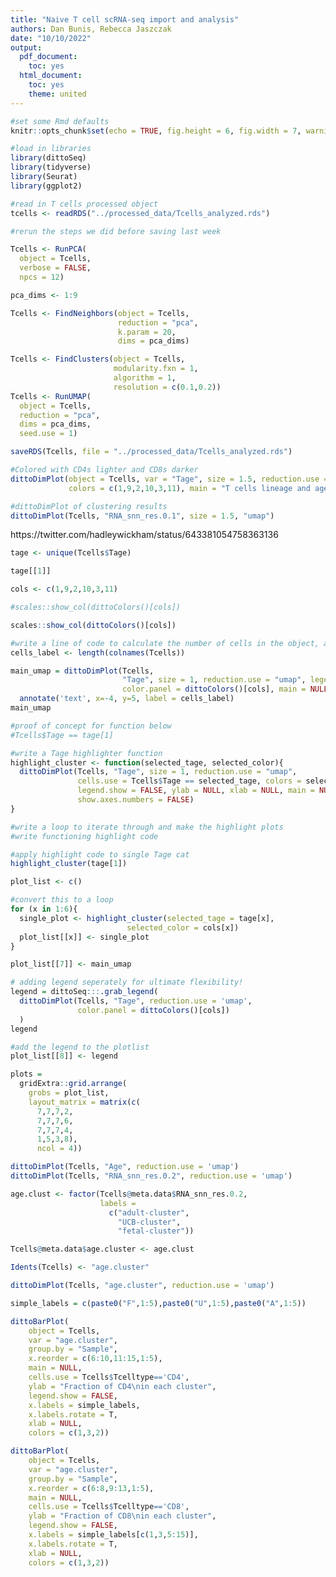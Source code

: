 ```yaml
---
title: "Naive T cell scRNA-seq import and analysis"
authors: Dan Bunis, Rebecca Jaszczak
date: "10/10/2022"
output:
  pdf_document:
    toc: yes
  html_document:
    toc: yes
    theme: united
---
```


```r
#set some Rmd defaults
knitr::opts_chunk$set(echo = TRUE, fig.height = 6, fig.width = 7, warning = F)

#load in libraries
library(dittoSeq)
library(tidyverse)
library(Seurat)
library(ggplot2)
```

```r
#read in T cells processed object
tcells <- readRDS("../processed_data/Tcells_analyzed.rds")
```

```r
#rerun the steps we did before saving last week

Tcells <- RunPCA(
  object = Tcells,
  verbose = FALSE,
  npcs = 12)

pca_dims <- 1:9

Tcells <- FindNeighbors(object = Tcells,
                        reduction = "pca",
                        k.param = 20,
                        dims = pca_dims)

Tcells <- FindClusters(object = Tcells,
                       modularity.fxn = 1,
                       algorithm = 1,
                       resolution = c(0.1,0.2))
Tcells <- RunUMAP(
  object = Tcells,
  reduction = "pca",
  dims = pca_dims,
  seed.use = 1)
```
```r
saveRDS(Tcells, file = "../processed_data/Tcells_analyzed.rds")
```


```r
#Colored with CD4s lighter and CD8s darker 
dittoDimPlot(object = Tcells, var = "Tage", size = 1.5, reduction.use = "umap", 
             colors = c(1,9,2,10,3,11), main = "T cells lineage and age")

#dittoDimPlot of clustering results
dittoDimPlot(Tcells, "RNA_snn_res.0.1", size = 1.5, "umap")

```


https://twitter.com/hadleywickham/status/643381054758363136

```r
tage <- unique(Tcells$Tage)

tage[[1]]

cols <- c(1,9,2,10,3,11)

#scales::show_col(dittoColors()[cols])

scales::show_col(dittoColors()[cols])

```

```r
#write a line of code to calculate the number of cells in the object, and add it as a "cells_label" variable to the plot
cells_label <- length(colnames(Tcells))

main_umap = dittoDimPlot(Tcells,
                         "Tage", size = 1, reduction.use = "umap", legend.show = FALSE,
                         color.panel = dittoColors()[cols], main = NULL) +
  annotate('text', x=-4, y=5, label = cells_label)
main_umap
```

```r
#proof of concept for function below 
#Tcells$Tage == tage[1]

#write a Tage highlighter function
highlight_cluster <- function(selected_tage, selected_color){
  dittoDimPlot(Tcells, "Tage", size = 1, reduction.use = "umap", 
               cells.use = Tcells$Tage == selected_tage, colors = selected_color,
               legend.show = FALSE, ylab = NULL, xlab = NULL, main = NULL, 
               show.axes.numbers = FALSE)
}
```

```r
#write a loop to iterate through and make the highlight plots
#write functioning highlight code

#apply highlight code to single Tage cat
highlight_cluster(tage[1])

plot_list <- c()

#convert this to a loop
for (x in 1:6){
  single_plot <- highlight_cluster(selected_tage = tage[x],
                          selected_color = cols[x])
  plot_list[[x]] <- single_plot
}

plot_list[[7]] <- main_umap
```

```r
# adding legend seperately for ultimate flexibility!
legend = dittoSeq:::.grab_legend(
  dittoDimPlot(Tcells, "Tage", reduction.use = 'umap',
               color.panel = dittoColors()[cols])
  )
legend
```

```r
#add the legend to the plotlist
plot_list[[8]] <- legend
```

```r
plots = 
  gridExtra::grid.arrange(
    grobs = plot_list,
    layout_matrix = matrix(c(
      7,7,7,2,
      7,7,7,6,
      7,7,7,4,
      1,5,3,8),
      ncol = 4))
```

```r
dittoDimPlot(Tcells, "Age", reduction.use = 'umap')
dittoDimPlot(Tcells, "RNA_snn_res.0.2", reduction.use = 'umap')

age.clust <- factor(Tcells@meta.data$RNA_snn_res.0.2, 
                    labels = 
                      c("adult-cluster",
                        "UCB-cluster",
                        "fetal-cluster"))

Tcells@meta.data$age.cluster <- age.clust

Idents(Tcells) <- "age.cluster"

dittoDimPlot(Tcells, "age.cluster", reduction.use = 'umap')
```

```r
simple_labels = c(paste0("F",1:5),paste0("U",1:5),paste0("A",1:5))

dittoBarPlot(
    object = Tcells,
    var = "age.cluster",
    group.by = "Sample",
    x.reorder = c(6:10,11:15,1:5),
    main = NULL, 
    cells.use = Tcells$Tcelltype=='CD4', 
    ylab = "Fraction of CD4\nin each cluster", 
    legend.show = FALSE,
    x.labels = simple_labels,
    x.labels.rotate = T,
    xlab = NULL, 
    colors = c(1,3,2))

dittoBarPlot(
    object = Tcells,
    var = "age.cluster",
    group.by = "Sample",
    x.reorder = c(6:8,9:13,1:5),
    main = NULL, 
    cells.use = Tcells$Tcelltype=='CD8', 
    ylab = "Fraction of CD8\nin each cluster", 
    legend.show = FALSE,
    x.labels = simple_labels[c(1,3,5:15)],
    x.labels.rotate = T,
    xlab = NULL, 
    colors = c(1,3,2))
```


